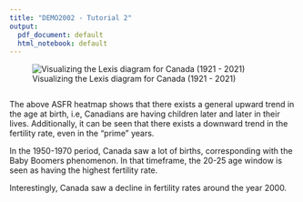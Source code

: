 ```yaml
---
title: "DEMO2002 - Tutorial 2"
output:
  pdf_document: default
  html_notebook: default
---
```


![Visualizing the Lexis diagram for Canada (1921 - 2021)](CANasfr1921-2021.png)
```r
```

The above ASFR heatmap shows that there exists a general upward trend in the age at birth, i.e, Canadians are having children later and later in their lives. Additionally, it can be seen that there exists a downward trend in the fertility rate, even in the "prime" years.

In the 1950-1970 period, Canada saw a lot of births, corresponding with the Baby Boomers phenomenon. In that timeframe, the 20-25 age window is seen as having the highest fertility rate.

Interestingly, Canada saw a decline in fertility rates around the year 2000.
